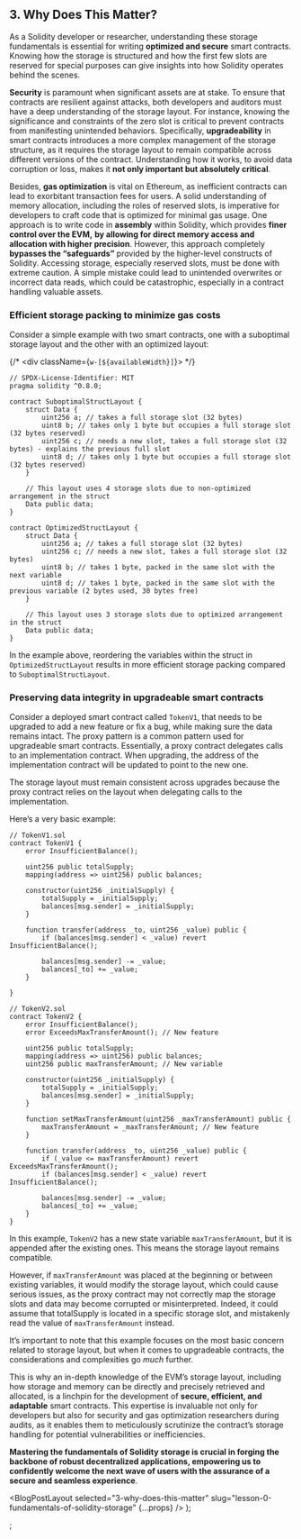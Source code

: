 
## 3. Why Does This Matter?

As a Solidity developer or researcher, understanding these storage fundamentals is essential for writing **optimized and secure** smart contracts. Knowing how the storage is structured and how the first few slots are reserved for special purposes can give insights into how Solidity operates behind the scenes.

**Security** is paramount when significant assets are at stake. To ensure that contracts are resilient against attacks, both developers and auditors must have a deep understanding of the storage layout. For instance, knowing the significance and constraints of the zero slot is critical to prevent contracts from manifesting unintended behaviors. Specifically, **upgradeability** in smart contracts introduces a more complex management of the storage structure, as it requires the storage layout to remain compatible across different versions of the contract. Understanding how it works, to avoid data corruption or loss, makes it **not only important but absolutely critical**.

Besides, **gas optimization** is vital on Ethereum, as inefficient contracts can lead to exorbitant transaction fees for users. A solid understanding of memory allocation, including the roles of reserved slots, is imperative for developers to craft code that is optimized for minimal gas usage. One approach is to write code in **assembly** within Solidity, which provides **finer control over the EVM,** **by allowing for direct memory access and allocation with higher precision**. However, this approach completely **bypasses the “safeguards”** provided by the higher-level constructs of Solidity. Accessing storage, especially reserved slots, must be done with extreme caution. A simple mistake could lead to unintended overwrites or incorrect data reads, which could be catastrophic, especially in a contract handling valuable assets.

### Efficient storage packing to minimize gas costs

Consider a simple example with two smart contracts, one with a suboptimal storage layout and the other with an optimized layout:

{/* <div className={`w-[${availableWidth}]`}> */}

```solidity
// SPDX-License-Identifier: MIT
pragma solidity ^0.8.0;

contract SuboptimalStructLayout {
    struct Data {
        uint256 a; // takes a full storage slot (32 bytes)
        uint8 b; // takes only 1 byte but occupies a full storage slot (32 bytes reserved)
        uint256 c; // needs a new slot, takes a full storage slot (32 bytes) - explains the previous full slot
        uint8 d; // takes only 1 byte but occupies a full storage slot (32 bytes reserved)
    }

    // This layout uses 4 storage slots due to non-optimized arrangement in the struct
    Data public data;
}

contract OptimizedStructLayout {
    struct Data {
        uint256 a; // takes a full storage slot (32 bytes)
        uint256 c; // needs a new slot, takes a full storage slot (32 bytes)
        uint8 b; // takes 1 byte, packed in the same slot with the next variable
        uint8 d; // takes 1 byte, packed in the same slot with the previous variable (2 bytes used, 30 bytes free)
    }

    // This layout uses 3 storage slots due to optimized arrangement in the struct
    Data public data;
}
```

In the example above, reordering the variables within the struct in `OptimizedStructLayout` results in more efficient storage packing compared to `SuboptimalStructLayout`.

### Preserving data integrity in upgradeable smart contracts

Consider a deployed smart contract called `TokenV1`, that needs to be upgraded to add a new feature or fix a bug, while making sure the data remains intact. The proxy pattern is a common pattern used for upgradeable smart contracts. Essentially, a proxy contract delegates calls to an implementation contract. When upgrading, the address of the implementation contract will be updated to point to the new one.

The storage layout must remain consistent across upgrades because the proxy contract relies on the layout when delegating calls to the implementation.

Here’s a very basic example:

```solidity
// TokenV1.sol
contract TokenV1 {
    error InsufficientBalance();

    uint256 public totalSupply;
    mapping(address => uint256) public balances;

    constructor(uint256 _initialSupply) {
        totalSupply = _initialSupply;
        balances[msg.sender] = _initialSupply;
    }

    function transfer(address _to, uint256 _value) public {
        if (balances[msg.sender] < _value) revert InsufficientBalance();

        balances[msg.sender] -= _value;
        balances[_to] += _value;
    }

}

// TokenV2.sol
contract TokenV2 {
    error InsufficientBalance();
    error ExceedsMaxTransferAmount(); // New feature

    uint256 public totalSupply;
    mapping(address => uint256) public balances;
    uint256 public maxTransferAmount; // New variable

    constructor(uint256 _initialSupply) {
        totalSupply = _initialSupply;
        balances[msg.sender] = _initialSupply;
    }

    function setMaxTransferAmount(uint256 _maxTransferAmount) public {
        maxTransferAmount = _maxTransferAmount; // New feature
    }

    function transfer(address _to, uint256 _value) public {
        if (_value <= maxTransferAmount) revert ExceedsMaxTransferAmount();
        if (balances[msg.sender] < _value) revert InsufficientBalance();

        balances[msg.sender] -= _value;
        balances[_to] += _value;
    }
}
```

In this example, `TokenV2` has a new state variable `maxTransferAmount`, but it is appended after the existing ones. This means the storage layout remains compatible.

However, if `maxTransferAmount` was placed at the beginning or between existing variables, it would modify the storage layout, which could cause serious issues, as the proxy contract may not correctly map the storage slots and data may become corrupted or misinterpreted. Indeed, it could assume that totalSupply is located in a specific storage slot, and mistakenly read the value of `maxTransferAmount` instead.

It’s important to note that this example focuses on the most basic concern related to storage layout, but when it comes to upgradeable contracts, the considerations and complexities go _much_ further.

This is why an in-depth knowledge of the EVM’s storage layout, including how storage and memory can be directly and precisely retrieved and allocated, is a linchpin for the development of **secure, efficient, and adaptable** smart contracts. This expertise is invaluable not only for developers but also for security and gas optimization researchers during audits, as it enables them to meticulously scrutinize the contract’s storage handling for potential vulnerabilities or inefficiencies.

**Mastering the fundamentals of Solidity storage is crucial in forging the backbone of robust decentralized applications, empowering us to confidently welcome the next wave of users with the assurance of a secure and seamless experience**.

  <BlogPostLayout
    selected="3-why-does-this-matter"
    slug="lesson-0-fundamentals-of-solidity-storage"
    {...props}
  />
);

;
